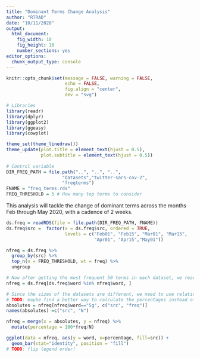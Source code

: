 ```yaml
---
title: "Dominant Terms Change Analysis"
author: "RTRAD"
date: "10/11/2020"
output: 
  html_document: 
    fig_width: 10
    fig_height: 10
    number_sections: yes
editor_options:
  chunk_output_type: console
---
```


```r
knitr::opts_chunk$set(message = FALSE, warning = FALSE,
                      echo = FALSE,
                      fig.align = "center",
                      dev = "svg")

# Libraries
library(readr)
library(dplyr)
library(ggplot2)
library(ggeasy)
library(cowplot)

theme_set(theme_linedraw())
theme_update(plot.title = element_text(hjust = 0.5),
             plot.subtitle = element_text(hjust = 0.5))
          
# Control variable
DIR_FREQ_PATH = file.path("..", "..", "..",
                     "Datasets","twitter-sars-cov-2",
                     "freqterms")
FNAME = "freq_terms.rds"
FREQ_THRESHOLD = 5 # How many top terms to consider
```

This analysis will tackle the change of dominant terms across the months Feb through May 2020, with a cadence of 2 weeks.

```r
ds.freq = readRDS(file = file.path(DIR_FREQ_PATH, FNAME))
ds.freq$src =  factor(x = ds.freq$src, ordered = TRUE,
                      levels = c("Feb01", "Feb15", "Mar01", "Mar15",
                                 "Apr01", "Apr15","May01"))
```

```r
nfreq = ds.freq %>%
  group_by(src) %>%
  top_n(n = FREQ_THRESHOLD, wt = freq) %>%
  ungroup

# Now after getting the most frequent 50 terms in each dataset, we reacquire then from the original dataset
nfreq = ds.freq[ds.freq$word %in% nfreq$word, ]

# Since the sizes of the datasets are different, we need to use relative measures. Let's use percentages
# TODO: maybe find a better way to calculate the percentages instead of interim joins and column creations?
absolutes = nfreq[nfreq$word=="5g", c("src", "freq")]
names(absolutes) =c("src", "N")

nfreq = merge(x = absolutes, y = nfreq) %>%
  mutate(percentage = 100*freq/N)
```

```r
ggplot(data = nfreq, aes(y = word, x=percentage, fill=src)) +
  geom_bar(stat="identity", position = "fill")
# TODO: flip legend order!
```

